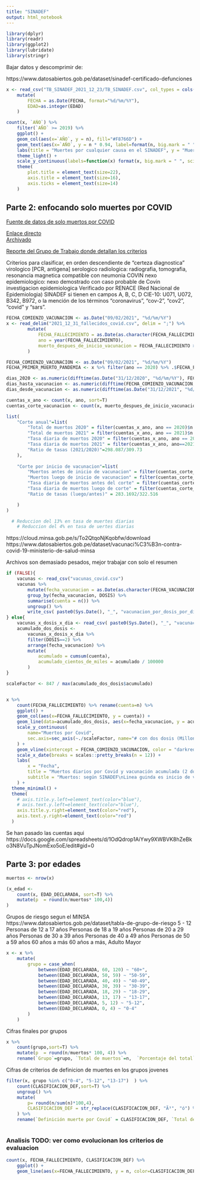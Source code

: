```yaml
---
title: "SINADEF"
output: html_notebook
---
```


```r
library(dplyr)
library(readr)
library(ggplot2)
library(lubridate)
library(stringr)
```


Bajar datos y descomprimir de:

https://www.datosabiertos.gob.pe/dataset/sinadef-certificado-defunciones

```r
x <- read_csv("TB_SINADEF_2021_12_23/TB_SINADEF.csv", col_types = cols(.default = col_character())) %>% 
    mutate(
        FECHA = as.Date(FECHA, format="%d/%m/%Y"),
        EDAD=as.integer(EDAD)
    ) 
```


```r
count(x, `AÑO`) %>% 
    filter(`AÑO` >= 2019) %>%
    ggplot() + 
    geom_col(aes(x=`AÑO`, y = n), fill="#F8766D") + 
    geom_text(aes(x=`AÑO`, y = n * 0.94, label=format(n, big.mark = " ", scientific = FALSE)), color = "black") +
    labs(title = "Muertes por cualquier causa en el SINADEF", y = "Muertes", x = "Año") + 
    theme_light() + 
    scale_y_continuous(labels=function(x) format(x, big.mark = " ", scientific = FALSE)) + 
    theme(
        plot.title = element_text(size=22),
        axis.title = element_text(size=16),
        axis.ticks = element_text(size=14)
    )
```




## Parte 2: enfocando solo muertes por COVID



[Fuente de datos de solo muertos por COVID](https://www.datosabiertos.gob.pe/dataset/fallecidos-por-covid-19-ministerio-de-salud-minsa)

[Enlace directo](https://cloud.minsa.gob.pe/s/xJ2LQ3QyRW38Pe5/download)     
[Archivado](https://web.archive.org/web/20220101005747/https://cloud.minsa.gob.pe/s/xJ2LQ3QyRW38Pe5/download)

[Reporte del Grupo de Trabajo donde detallan los criterios](https://cdn.www.gob.pe/uploads/document/file/1920747/Criterios%20t%C3%A9cnicos.pdf)

Criterios para clasificar, en orden descendiente de "certeza diagnostica"
virologico                                  [PCR, antigena]
serologico
radiologica:                                radiografia, tomografia, resonancia magnetica compatible con neumonia COVIN
nexo epidemiologico:                        nexo demostrado con caso probable de Covin
investigacion epidemiologica                Verificado por RENACE (Red Nacional de Epidemiologia)
SINADEF
    si tienen en campos A, B, C, D 
    CIE-10: U071, U072, B342, B972, o la mención de los términos “coronavirus”, “cov-2”, “cov2”, “covid” y “sars”.


```r
FECHA_COMIENZO_VACUNACION <- as.Date("09/02/2021", "%d/%m/%Y")
x <- read_delim("2021_12_31_fallecidos_covid.csv", delim = ";") %>% 
        mutate(
            FECHA_FALLECIMIENTO = as.Date(as.character(FECHA_FALLECIMIENTO), "%Y%m%d"),
            ano = year(FECHA_FALLECIMIENTO),
            muerto_despues_de_inicio_vacunacion = FECHA_FALLECIMIENTO > FECHA_COMIENZO_VACUNACION
        )
```

```r
FECHA_COMIENZO_VACUNACION <- as.Date("09/02/2021", "%d/%m/%Y")
FECHA_PRIMER_MUERTO_PANDEMIA <- x %>% filter(ano == 2020) %>% .$FECHA_FALLECIMIENTO %>% min()

dias_2020 <- as.numeric(difftime(as.Date("31/12/2020", "%d/%m/%Y"), FECHA_PRIMER_MUERTO_PANDEMIA, units="days"))
dias_hasta_vacunacion <- as.numeric(difftime(FECHA_COMIENZO_VACUNACION, FECHA_PRIMER_MUERTO_PANDEMIA, units="days"))
dias_desde_vacunacion <- as.numeric(difftime(as.Date("31/12/2021", "%d/%m/%Y"), FECHA_COMIENZO_VACUNACION, units="days"))
```


```r
cuentas_x_ano <- count(x, ano, sort=T)
cuentas_corte_vacunacion <- count(x, muerto_despues_de_inicio_vacunacion, sort=T)
```


```r
list(
    "Corte anual"=list(
        "Total de muertos 2020" = filter(cuentas_x_ano, ano == 2020)$n ,
        "Total de muertos 2021" = filter(cuentas_x_ano, ano == 2021)$n ,
        "Tasa diaria de muertos 2020" = filter(cuentas_x_ano, ano == 2020)$n / dias_2020,
        "Tasa diaria de muertos 2021" = filter(cuentas_x_ano, ano==2021)$n / 365,
        "Ratio de tasas (2021/2020)"=298.087/309.73 
    ),
    
    "Corte por inicio de vacunacion"=list(
        "Muertos antes de inicio de vacunacion" = filter(cuentas_corte_vacunacion, !muerto_despues_de_inicio_vacunacion)$n ,
        "Muertos luego de inicio de vacunacion" = filter(cuentas_corte_vacunacion, muerto_despues_de_inicio_vacunacion)$n ,
        "Tasa diaria de muertos antes del corte" = filter(cuentas_corte_vacunacion, !muerto_despues_de_inicio_vacunacion)$n / dias_hasta_vacunacion,
        "Tasa diaria de muertos luego de corte" = filter(cuentas_corte_vacunacion, muerto_despues_de_inicio_vacunacion)$n / dias_desde_vacunacion,
        "Ratio de tasas (luego/antes)" = 283.1692/322.516 

    )
)
```

```r
  # Reduccion del 13% en tasa de muertes diarias
    # Reduccion del 4% en tasa de uertes diarias
```


https://cloud.minsa.gob.pe/s/To2QtqoNjKqobfw/download 
https://www.datosabiertos.gob.pe/dataset/vacunaci%C3%B3n-contra-covid-19-ministerio-de-salud-minsa

Archivos son demasiado pesados, mejor trabajar con solo el resumen
```r
if (FALSE){
    vacunas <- read_csv("vacunas_covid.csv")  
    vacunas %>%
        mutate(fecha_vacunacion = as.Date(as.character(FECHA_VACUNACION), format = "%Y%m%d")) %>% 
        group_by(fecha_vacunacion, DOSIS) %>% 
        summarise(cuenta = n()) %>% 
        ungroup() %>% 
        write_csv( paste0(Sys.Date(), "_", "vacunacion_por_dosis_por_dia.csv"))    
} else{
    vacunas_x_dosis_x_dia <- read_csv( paste0(Sys.Date(), "_", "vacunacion_por_dosis_por_dia.csv"))
    acumulado_dos_dosis <- 
        vacunas_x_dosis_x_dia %>% 
        filter(DOSIS==2) %>%
        arrange(fecha_vacunacion) %>% 
        mutate(
            acumulado = cumsum(cuenta),
            acumulado_cientos_de_miles = acumulado / 100000
        )
}

```



```r
scaleFactor <- 847 / max(acumulado_dos_dosis$acumulado)


x %>% 
    count(FECHA_FALLECIMIENTO) %>% rename(cuenta=n) %>% 
    ggplot() + 
    geom_col(aes(x=FECHA_FALLECIMIENTO, y = cuenta)) + 
    geom_line(data=acumulado_dos_dosis, aes(x=fecha_vacunacion, y = acumulado*scaleFactor), col = "red") + 
    scale_y_continuous(
        name="Muertos por Covid",
        sec.axis=sec_axis(~./scaleFactor, name="# con dos dosis (Millones)", labels=function(x){ paste0(round(x/1000000, 2), " M", "") })
    ) + 
    geom_vline(xintercept = FECHA_COMIENZO_VACUNACION, color = "darkred") + 
    scale_x_date(breaks = scales::pretty_breaks(n = 12)) + 
    labs(
        x = "Fecha",
        title = "Muertos diarios por Covid y vacunación acumulada (2 dosis)",
        subtitle = "Muertos: según SINADEF\nLinea guinda es inicio de vacunación 09/02/2021"
    ) + 
  theme_minimal() + 
  theme(
    # axis.title.y.left=element_text(color="blue"),
    # axis.text.y.left=element_text(color="blue"),
    axis.title.y.right=element_text(color="red"),
    axis.text.y.right=element_text(color="red")
  ) 
```
Se han pasado las cuentas aqui
https://docs.google.com/spreadsheets/d/1OdQdrop1AiYwy9XWBVK8hZeBko3N8VuTpJNomExo5oE/edit#gid=0






## Parte 3: por edades
```r
muertos <- nrow(x)
```

```r
(x_edad <- 
    count(x, EDAD_DECLARADA, sort=T) %>% 
    mutate(p  = round(n/muertos* 100,4))
)
```


Grupos de riesgo segun el MINSA
https://www.datosabiertos.gob.pe/dataset/tabla-de-grupo-de-riesgo
5 - 12
Personas de 12  a 17 años
Personas de 18  a 19 años
Personas de 20  a 29 años
Personas de 30 a 39 años
Personas de 40 a 49 años
Personas de 50 a 59 años
60 años a más
60 años a más, Adulto Mayor

```r
x <- x %>% 
    mutate(
        grupo = case_when(
            between(EDAD_DECLARADA, 60, 120) ~ "60+",
            between(EDAD_DECLARADA, 50, 59) ~ "50-59",
            between(EDAD_DECLARADA, 40, 49) ~ "40-49",
            between(EDAD_DECLARADA, 30, 39) ~ "30-39",
            between(EDAD_DECLARADA, 18, 29) ~ "18-29",
            between(EDAD_DECLARADA, 13, 17) ~ "13-17",
            between(EDAD_DECLARADA, 5, 12) ~ "5-12",
            between(EDAD_DECLARADA, 0, 4) ~ "0-4"
        )
    )

```



Cifras finales por grupos
```r
x %>% 
    count(grupo,sort=T) %>% 
    mutate(p  = round(n/muertos* 100, 4)) %>% 
    rename(`Grupo`=grupo, `Total de muertos`=n,  `Porcentaje del total` = p)
```


Cifras de criterios de definicion de muertes en los grupos jovenes
```r
filter(x, grupo %in% c("0-4", "5-12", "13-17")  ) %>%
    count(CLASIFICACION_DEF,sort=T) %>%
    ungroup() %>%
    mutate(
        p= round(n/sum(n)*100,4),
        CLASIFICACION_DEF = str_replace(CLASIFICACION_DEF, "Ã³", "ó") %>% str_replace("Ã", "í") 
    ) %>% 
    rename(`Definición muerte por Covid` = CLASIFICACION_DEF, `Total de muertos`=n,  `Porcentaje del total` = p)
    
```



### Analisis TODO: ver como evolucionan los criterios de evaluacion

```r
count(x, FECHA_FALLECIMIENTO, CLASIFICACION_DEF) %>% 
    ggplot() + 
    geom_line(aes(x=FECHA_FALLECIMIENTO, y = n, color=CLASIFICACION_DEF))
```
